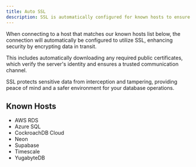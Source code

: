 ```yaml
---
title: Auto SSL
description: SSL is automatically configured for known hosts to ensure secure connections.
---
```


When connecting to a host that matches our known hosts list below, the connection will automatically be configured to utilize SSL, enhancing security by encrypting data in transit.

This includes automatically downloading any required public certificates, which verify the server's identity and ensures a trusted communication channel.

SSL protects sensitive data from interception and tampering, providing peace of mind and a safer environment for your database operations.

## Known Hosts
 - AWS RDS
 - Azure SQL
 - CockroachDB Cloud
 - Neon
 - Supabase
 - Timescale
 - YugabyteDB